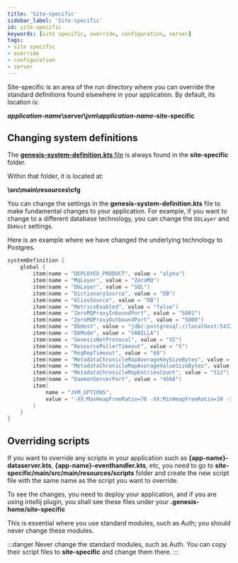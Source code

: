 ```yaml
---
title: 'Site-specific'
sidebar_label: 'Site-specific'
id: site-specific
keywords: [site specific, override, configuration, server]
tags:
- site specific
- override
- configuration
- server
---
```


Site-specific is an area of the run directory where you can override the standard definitions found elsewhere in your application. By default, its location is:

<strong><em>application-name</em>\server\jvm\\<em>application-name</em>-site-specific</strong>


## Changing system definitions
The [**genesis-system-definition.kts** file](../../../server/configuring-runtime/system-definitions/) is always found in the **site-specific** folder. 

Within that folder, it is located at:

 **\src\main\resources\cfg**

You can change the settings in the **genesis-system-definition.kts** file to make fundamental changes to your application. For example, if you want to change to a different database technology, you can change the `DbLayer` and `DbHost` settings.

Here is an example where we have changed the underlying technology to Postgres.

```kotlin {5,11}
systemDefinition {
    global {
        item(name = "DEPLOYED_PRODUCT", value = "alpha")
        item(name = "MqLayer", value = "ZeroMQ")
        item(name = "DbLayer", value = "SQL")
        item(name = "DictionarySource", value = "DB")
        item(name = "AliasSource", value = "DB")
        item(name = "MetricsEnabled", value = "false")
        item(name = "ZeroMQProxyInboundPort", value = "5001")
        item(name = "ZeroMQProxyOutboundPort", value = "5000")
        item(name = "DbHost", value = "jdbc:postgresql://localhost:5432/postgres?user=postgres&password=postgres")
        item(name = "DbMode", value = "VANILLA")
        item(name = "GenesisNetProtocol", value = "V2")
        item(name = "ResourcePollerTimeout", value = "5")
        item(name = "ReqRepTimeout", value = "60")
        item(name = "MetadataChronicleMapAverageKeySizeBytes", value = "128")
        item(name = "MetadataChronicleMapAverageValueSizeBytes", value = "1024")
        item(name = "MetadataChronicleMapEntriesCount", value = "512")
        item(name = "DaemonServerPort", value = "4568")
        item(
            name = "JVM_OPTIONS",
            value = "-XX:MaxHeapFreeRatio=70 -XX:MinHeapFreeRatio=30 -XX:+UseG1GC -XX:+UseStringDeduplication -XX:OnOutOfMemoryError=\"handleOutOfMemoryError.sh %p\""
        )
    }
}
```

## Overriding scripts

If you want to override any scripts in your application such as **&#123;app-name}-dataserver.kts**, **&#123;app-name}-eventhandler.kts**, etc, you need to go to **site-specific/main/src/main/resources/scripts** folder and create the new script file with the same name as the script you want to override.

To see the changes, you need to deploy your application, and if you are using intellij plugin, you shall see these files under your **.genesis-home/site-specific**

This is essential where you use standard modules, such as Auth; you should never change these modules. 

:::danger
Never change the standard modules, such as Auth. You can copy their script files to **site-specific** and change them there.
:::

